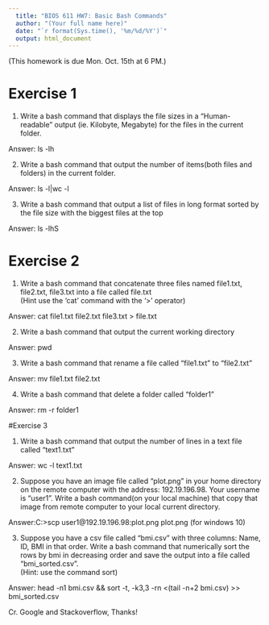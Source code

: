 ```yaml
---
  title: "BIOS 611 HW7: Basic Bash Commands"
  author: "(Your full name here)"
  date: "`r format(Sys.time(), '%m/%d/%Y')`"
  output: html_document
---
```

  (This homework is due Mon. Oct. 15th at 6 PM.)

# Exercise 1

1. Write a bash command that displays the file sizes in a "Human-readable" output (ie. Kilobyte, Megabyte) for the files in the current folder.

Answer:  ls -lh

2. Write a bash command that output the number of items(both files and folders) in the current folder.

Answer: ls -l|wc -l

3. Write a bash command that output a list of files in long format sorted by the file size with the biggest files at the top

Answer: ls -lhS

# Exercise 2

1. Write a bash command that concatenate three files named file1.txt, file2.txt, file3.txt into a file called file.txt  
(Hint use the 'cat' command with the '>' operator)  

Answer: cat file1.txt file2.txt file3.txt > file.txt

2. Write a bash command that output the current working directory

Answer: pwd

3. Write a bash command that rename a file called "file1.txt" to "file2.txt"  

Answer: mv file1.txt file2.txt

4. Write a bash command that delete a folder called "folder1"  

Answer: rm -r folder1

#Exercise 3

1. Write a bash command that output the number of lines in a text file called "text1.txt"  

Answer: wc -l text1.txt

2. Suppose you have an image file called "plot.png" in your home directory on the remote computer with the address: 192.19.196.98. Your username is "user1". Write a bash command(on your local machine) that copy that image from remote computer to your local current directory.

Answer:C:\Users\Lang\Desktop\Statistics\BIOS611>scp user1@192.19.196.98:plot.png plot.png (for windows 10)

3. Suppose you have a csv file called "bmi.csv" with three columns: Name, ID, BMI in that order. Write a bash command that numerically sort the rows by bmi in decreasing order and save the output into a file called "bmi_sorted.csv".  
(Hint: use the command sort)  

Answer: head -n1 bmi.csv && sort -t, -k3,3 -rn <(tail -n+2 bmi.csv) >> bmi_sorted.csv


Cr. Google and Stackoverflow, Thanks!


